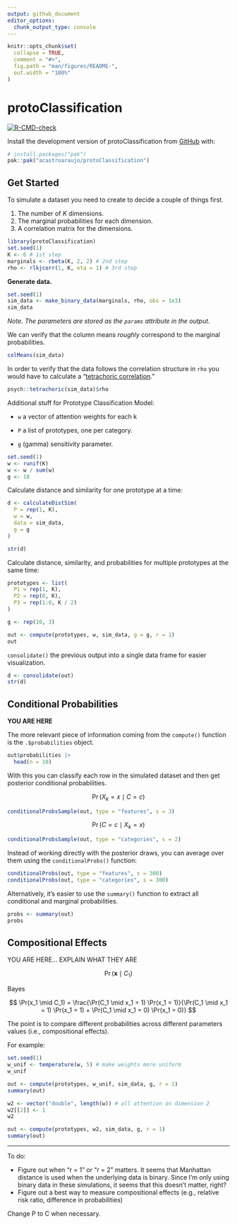 ```yaml
---
output: github_document
editor_options: 
  chunk_output_type: console
---
```


<!-- README.md is generated from README.Rmd. Please edit that file -->

```r
knitr::opts_chunk$set(
  collapse = TRUE,
  comment = "#>",
  fig.path = "man/figures/README-",
  out.width = "100%"
)
```

# protoClassification

<!-- badges: start -->

[![R-CMD-check](https://github.com/acastroaraujo/protoClassification/actions/workflows/R-CMD-check.yaml/badge.svg)](https://github.com/acastroaraujo/protoClassification/actions/workflows/R-CMD-check.yaml)

<!-- badges: end -->

Install the development version of protoClassification from [GitHub](https://github.com/) with:

``` r
# install.packages("pak")
pak::pak("acastroaraujo/protoClassification")
```

## Get Started

To simulate a dataset you need to create to decide a couple of things first.

1.  The number of $K$ dimensions.
2.  The marginal probabilities for each dimension.
3.  A correlation matrix for the dimensions.

```r
library(protoClassification)
set.seed(1)
K <- 6 # 1st step
marginals <- rbeta(K, 2, 2) # 2nd step
rho <- rlkjcorr(1, K, eta = 1) # 3rd step

```

**Generate data.**

```r
set.seed(1)
sim_data <- make_binary_data(marginals, rho, obs = 1e3)
sim_data
```

*Note. The parameters are stored as the `params` attribute in the output.*

We can verify that the column means *roughly* correspond to the marginal probabilities.

```r
colMeans(sim_data)
```

In order to verify that the data follows the correlation structure in `rho` you would have to calculate a "[tetrachoric correlation](https://en.wikipedia.org/wiki/Polychoric_correlation)."

```r
psych::tetrachoric(sim_data)$rho
```

Additional stuff for Prototype Classification Model:

-   `w` a vector of attention weights for each k

-   `P` a list of prototypes, one per category.

-   `g` (gamma) sensitivity parameter.

```r
set.seed(1)
w <- runif(K)
w <- w / sum(w)
g <- 10
```

Calculate distance and similarity for one prototype at a time:

```r
d <- calculateDistSim(
  P = rep(1, K), 
  w = w, 
  data = sim_data, 
  g = g
)

str(d)
```

Calculate distance, similarity, and probabilities for multiple prototypes at the same time:

```r
prototypes <- list(
  P1 = rep(1, K),
  P2 = rep(0, K),
  P3 = rep(1:0, K / 2)
)

g <- rep(10, 3)

out <- compute(prototypes, w, sim_data, g = g, r = 1)
out
```

`consolidate()` the previous output into a single data frame for easier visualization.

```r
d <- consolidate(out)
str(d)
```

## Conditional Probabilities

**YOU ARE HERE**

The more relevant piece of information coming from the `compute()` function is the `.$probabilities` object.

```r
out$probabilities |> 
  head(n = 10)
```

With this you can classify each row in the simulated dataset and then get posterior conditional probabilities.

$$
\Pr(X_k = x \mid C = c)
$$

```r
conditionalProbsSample(out, type = "features", s = 3)
```

$$
\Pr(C = c \mid X_k = x)
$$

```r
conditionalProbsSample(out, type = "categories", s = 2)
```

Instead of working directly with the posterior draws, you can average over them using the `conditionalProbs()` function:

```r
conditionalProbs(out, type = "features", s = 300)
conditionalProbs(out, type = "categories", s = 300)
```

Alternatively, it's easier to use the `summary()` function to extract all conditional and marginal probabilities.

```r
probs <- summary(out)
probs
```

## Compositional Effects

YOU ARE HERE... EXPLAIN WHAT THEY ARE

$$
\Pr(\mathbf{x} \mid C_1)
$$

Bayes

$$
\Pr(x_1 \mid C_1) = \frac{\Pr(C_1 \mid x_1 = 1) \Pr(x_1 = 1)}{\Pr(C_1 \mid x_1 = 1) \Pr(x_1 = 1) + \Pr(C_1 \mid x_1 = 0) \Pr(x_1 = 0)}
$$

The point is to compare different probabilities across different parameters values (i.e., compositional effects).

For example:

```r

set.seed(1)
w_unif <- temperature(w, 5) # make weights more uniform
w_unif

out <- compute(prototypes, w_unif, sim_data, g, r = 1) 
summary(out)

w2 <- vector("double", length(w)) # all attention on dimension 2
w2[[2]] <- 1
w2

out <- compute(prototypes, w2, sim_data, g, r = 1)
summary(out)
```

------------------------------------------------------------------------

To do:

-   Figure out when "r = 1" or "r = 2" matters. It seems that Manhattan distance is used when the underlying data is binary. Since I'm only using binary data in these simulations, it seems that this doesn't matter, right?
-   Figure out a best way to measure compositional effects (e.g., relative risk ratio, difference in probabilities)

Change P to C when necessary.
